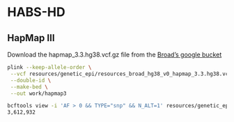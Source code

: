 # HABS-HD {.unnumbered}

## HapMap III

Download the hapmap_3.3.hg38.vcf.gz file from the [Broad's google bucket](https://console.cloud.google.com/storage/browser/genomics-public-data/resources/broad/hg38/v0;tab=objects?prefix=&forceOnObjectsSortingFiltering=false)

```bash
plink --keep-allele-order \
 --vcf resources/genetic_epi/resources_broad_hg38_v0_hapmap_3.3.hg38.vcf \
 --double-id \
 --make-bed \
 --out work/hapmap3

bcftools view -i 'AF > 0 && TYPE="snp" && N_ALT=1' resources/genetic_epi/resources_broad_hg38_v0_hapmap_3.3.hg38.vcf | bcftools view -H > work/hapmap3_snps.txt
3,612,932
```
